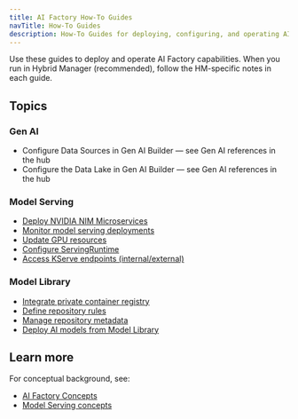 ```yaml
---
title: AI Factory How-To Guides
navTitle: How-To Guides
description: How-To Guides for deploying, configuring, and operating AI Factory capabilities in Hybrid Manager or outside where applicable.
---
```


Use these guides to deploy and operate AI Factory capabilities. When you run in Hybrid Manager (recommended), follow the HM-specific notes in each guide.

## Topics

### Gen AI

- Configure Data Sources in Gen AI Builder — see Gen AI references in the hub
- Configure the Data Lake in Gen AI Builder — see Gen AI references in the hub

### Model Serving

- [Deploy NVIDIA NIM Microservices](/edb-postgres-ai/1.3/ai-factory/model/deploy-nim-container)
- [Monitor model serving deployments](/edb-postgres-ai/1.3/ai-factory/model/monitor-inferenceservice)
- [Update GPU resources](/edb-postgres-ai/1.3/ai-factory/model/update-gpu-resources/)
- [Configure ServingRuntime](/edb-postgres-ai/1.3/ai-factory/model/configure-servingruntime)
- [Access KServe endpoints (internal/external)](/edb-postgres-ai/1.3/ai-factory/model/access-kserve-endpoints)

### Model Library

- [Integrate private container registry](/edb-postgres-ai/1.3/ai-factory/model/integrate-private-registry)
- [Define repository rules](/edb-postgres-ai/1.3/ai-factory/model/define-repository-rules)
- [Manage repository metadata](/edb-postgres-ai/1.3/ai-factory/model/manage-repository-metadata)
- [Deploy AI models from Model Library](/edb-postgres-ai/1.3/ai-factory/model/how-to-deploy-ai-models)

## Learn more

For conceptual background, see:

- [AI Factory Concepts](/edb-postgres-ai/1.3/ai-factory/concepts)
- [Model Serving concepts](/edb-postgres-ai/1.3/ai-factory/model/serving)

